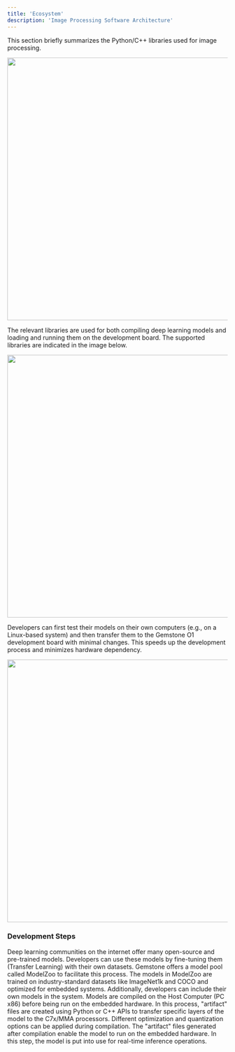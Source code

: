 ```yaml
---
title: 'Ecosystem'
description: 'Image Processing Software Architecture'
---
```


This section briefly summarizes the Python/C++ libraries used for image processing.

<Frame caption="Development Tools">
  <img height="600" width="800" src="/images/o1-board/ai/ai-sw-arch.png" />
</Frame>

The relevant libraries are used for both compiling deep learning models and loading and running them on the development board. The supported libraries are indicated in the image below.

<Frame caption="Used Libraries">
  <img height="600" width="800" src="/images/o1-board/ai/ai-dev-env.png" />
</Frame>

Developers can first test their models on their own computers (e.g., on a Linux-based system) and then transfer them to the Gemstone O1 development board with minimal changes. This speeds up the development process and minimizes hardware dependency.

<Frame caption="Development Environment Structure">
  <img height="600" width="800" src="/images/o1-board/ai/ai-dev-pc-edge.png" />
</Frame>

### Development Steps

<Steps>
  <Step title="Model Preparation">
    Deep learning communities on the internet offer many open-source and pre-trained models.
    Developers can use these models by fine-tuning them (Transfer Learning) with their own datasets.
    Gemstone offers a model pool called ModelZoo to facilitate this process. The models in ModelZoo are trained on industry-standard datasets like ImageNet1k and COCO and optimized for embedded systems. Additionally, developers can include their own models in the system.
  </Step>
  <Step title="Model Compilation">
    Models are compiled on the Host Computer (PC x86) before being run on the embedded hardware. In this process, "artifact" files are created using Python or C++ APIs to transfer specific layers of the model to the C7x/MMA processors. Different optimization and quantization options can be applied during compilation.
  </Step>
  <Step title="Model Deployment and Execution">
    The "artifact" files generated after compilation enable the model to run on the embedded hardware. In this step, the model is put into use for real-time inference operations.
  </Step>
</Steps>
